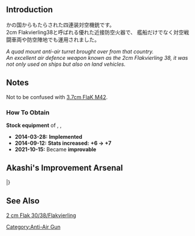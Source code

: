 {{EquipmentInfo|84}}

==Introduction==
かの国からもたらされた四連装対空機銃です。<br>
2cm Flakvierling38と呼ばれる優れた近接防空火器で、
艦船だけでなく対空戦闘車両や防空陣地でも運用されました。

''A quad mount anti-air turret brought over from that country.''<br>
''An excellent air defence weapon known as the 2cm Flakvierling 38,
it was not only used on ships but also on land vehicles.''

==Notes==
Not to be confused with [[3.7cm FlaK M42]].

<div class="mw-collapsible"><h3>How To Obtain</h3>
<div class="mw-collapsible-content">
'''Stock equipment''' of {{Ship/Link|Bismarck Zwei}}, {{Ship/Link|Prinz Eugen Kai}}, {{Ship/Link|Z1 Zwei}}

</div></div>


<div class="mw-collapsible><h3>Updates History</h3>
<div class="mw-collapsible-content>
* '''2014-03-28:''' '''Implemented'''
* '''2014-09-12:''' '''Stats increased:'''  '''{{AA}}+6 → {{AA}}+7 '''
* '''2021-10-15:''' Became '''improvable'''
</div></div>

==Akashi's Improvement Arsenal==
{{AkashiWorkshop}}
{{AkashiWorkshopLine
|Name={{PAGENAME}}
|ItemType=GreenGunMG
|Fuel=0
|Ammo=40
|Steel=80
|Baux=40
|Mats0-5=5/6
|Mats6-9=?
|Mats10=?
|Screws0-5=3/4
|Screws6-9=?
|Screws10=?
|EquipConsume0-5=1x{{GreenGunMG|25mm Twin Autocannon Mount}}
|EquipConsume6-9=?
|EquipConsume10=?
|Sun=✓
|Fri=✓
|Sat=✓
|2ndShip={{Ship/Link|Z1 Zwei}}
|Notes=
}}
|}

==See Also==
[[wikipedia:2_cm_Flak_30/38/Flakvierling|2 cm Flak 30/38/Flakvierling]]
{{Equipmentlist}}
[[Category:Anti-Air Gun]]